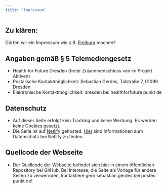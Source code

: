 ```yaml
---
title: "Impressum"
---
```


## Zu klären:
Dürfen wir ein Impressum wie z.B. [Freiburg](https://freiburg.healthforfuture.de/?page_id=214) machen? 

## Angaben gemäß § 5 Telemediengesetz
* Health for Future Dresden (freier Zusammenschluss von im Projekt Aktiven)
* Postalische Kontaktmöglichkeit: Sebastian Gerdes, Talstraße 7, 01099 Dresden
* Elektronische Kontaktmöglichkeit: dresden bei healthforfuture punkt de

## Datenschutz
* Auf dieser Seite erfolgt kein Tracking und keine Werbung. Es werden keine Cookies gesetzt.
* Die Seite ist auf [Netlify](https://netlify.app/) gehosted. [Hier](https://www.netlify.com/privacy/) sind Informationen zum Datenschutz bei Netlify zu finden.


## Quellcode der Webseite
* Der Quellcode der Webseite befindet sich [hier](https://github.com/sebastian-gerdes/health_for_future_dresden_website) in einem öffentlichen Repository bei GitHub. Bei Interesse, die Seite als Vorlage für andere Seiten zu verwernden, kontaktiere gern sebastian.gerdes bei posteo punkt de!

